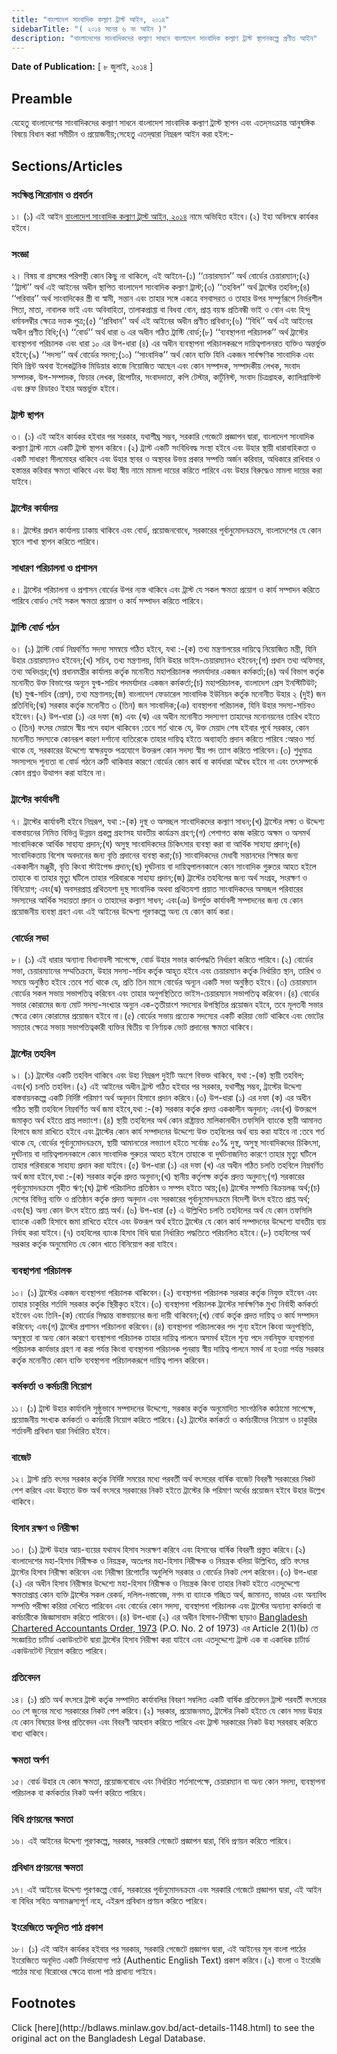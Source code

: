 ```yaml
---
title: "বাংলাদেশ সাংবাদিক কল্যাণ ট্রাস্ট আইন, ২০১৪"
sidebarTitle: "( ২০১৪ সনের ৬ নং আইন )"
description: "বাংলাদেশের সাংবাদিকদের কল্যাণ সাধনে বাংলাদেশ সাংবাদিক কল্যাণ ট্রাস্ট স্থাপনকল্পে প্রণীত আইন"
---
```


**Date of Publication:** [ ৮ জুলাই, ২০১৪ ]

## Preamble

যেহেতু বাংলাদেশের সাংবাদিকদের কল্যাণ সাধনে বাংলাদেশ সাংবাদিক কল্যাণ ট্রাস্ট স্থাপন এবং এতদ্‌সংক্রান্ত আনুষঙ্গিক বিষয়ে বিধান করা সমীচীন ও প্রয়োজনীয়;সেহেতু এতদ্‌দ্বারা নিম্নরূপ আইন করা হইল:-

## Sections/Articles

### সংক্ষিপ্ত শিরোনাম ও প্রবর্তন

১। (১) এই আইন [বাংলাদেশ সাংবাদিক কল্যাণ ট্রাস্ট আইন, ২০১৪](/laws/volume-44/act-1148 "বাংলাদেশ সাংবাদিক কল্যাণ ট্রাস্ট আইন, ২০১৪") নামে অভিহিত হইবে।(২) ইহা অবিলম্বে কার্যকর হইবে।

### সংজ্ঞা

২। বিষয় বা প্রসঙ্গের পরিপন্থী কোন কিছু না থাকিলে, এই আইনে-(১) ‘‘চেয়ারম্যান’’ অর্থ বোর্ডের চেয়ারম্যান;(২) ‘‘ট্রাস্ট’’ অর্থ এই আইনের অধীন স্থাপিত বাংলাদেশ সাংবাদিক কল্যাণ ট্রাস্ট;(৩) ‘‘তহবিল’’ অর্থ ট্রাস্টের তহবিল;(৪) ‘‘পরিবার’’ অর্থ সাংবাদিকের স্ত্রী বা স্বামী, সন্তান এবং তাহার সঙ্গে একত্রে বসবাসরত ও তাহার উপর সম্পূর্ণরূপে নির্ভরশীল পিতা, মাতা, নাবালক ভাই এবং অবিবাহিতা, তালাকপ্রাপ্তা বা বিধবা বোন, প্রাপ্ত বয়স্ক প্রতিবন্ধী ভাই ও বোন এবং হিন্দু ধর্মাবলম্বীর ক্ষেত্রে দত্তক পুত্র;(৫) ‘‘প্রবিধান’’ অর্থ এই আইনের অধীন প্রণীত প্রবিধান;(৬) ‘‘বিধি’’ অর্থ এই আইনের অধীন প্রণীত বিধি;(৭) ‘‘বোর্ড’’ অর্থ ধারা ৬ এর অধীন গঠিত ট্রাস্টি বোর্ড;(৮) ‘‘ব্যবস্থাপনা পরিচালক’’ অর্থ ট্রাস্টের ব্যবস্থাপনা পরিচালক এবং ধারা ১০ এর উপ-ধারা (৪) এর অধীন ব্যবস্থাপনা পরিচালকরূপে দায়িত্বপালনরত ব্যক্তিও অন্তর্ভুক্ত হইবে;(৯) ‘‘সদস্য’’ অর্থ বোর্ডের সদস্য;(১০) ‘‘সাংবাদিক’’ অর্থ কোন ব্যক্তি যিনি একজন সার্বক্ষণিক সাংবাদিক এবং যিনি প্রিন্ট অথবা ইলেকট্রনিক মিডিয়ার কাজে নিয়োজিত আছেন এবং কোন সম্পাদক, সম্পাদকীয় লেখক, সংবাদ সম্পাদক, উপ-সম্পাদক, ফিচার লেখক, রিপোর্টার, সংবাদদাতা, কপি টেস্টার, কার্টুনিস্ট, সংবাদ চিত্রগ্রাহক, ক্যালিগ্রাফিস্ট এবং প্রুফ রিডারও ইহার অন্তর্ভুক্ত হইবে।

### ট্রাস্ট স্থাপন

৩। (১) এই আইন কার্যকর হইবার পর সরকার, যথাশীঘ্র সম্ভব, সরকারি গেজেটে প্রজ্ঞাপন দ্বারা, বাংলাদেশ সাংবাদিক কল্যাণ ট্রাস্ট নামে একটি ট্রাস্ট স্থাপন করিবে।(২) ট্রাস্ট একটি সংবিধিবদ্ধ সংস্থা হইবে এবং উহার স্থায়ী ধারাবাহিকতা ও একটি সাধারণ সীলমোহর থাকিবে এবং উহার স্থাবর ও অস্থাবর উভয় প্রকার সম্পত্তি অর্জন করিবার, অধিকারে রাখিবার ও হস্তান্তর করিবার ক্ষমতা থাকিবে এবং উহা স্বীয় নামে মামলা দায়ের করিতে পারিবে এবং উহার বিরুদ্ধেও মামলা দায়ের করা যাইবে।

### ট্রাস্টের কার্যালয়

৪। ট্রাস্টের প্রধান কার্যালয় ঢাকায় থাকিবে এবং বোর্ড, প্রয়োজনবোধে, সরকারের পূর্বানুমোদনক্রমে, বাংলাদেশের যে কোন স্থানে শাখা স্থাপন করিতে পারিবে।

### সাধারণ পরিচালনা ও প্রশাসন

৫। ট্রাস্টের পরিচালনা ও প্রশাসন বোর্ডের উপর ন্যস্ত থাকিবে এবং ট্রাস্ট যে সকল ক্ষমতা প্রয়োগ ও কার্য সম্পাদন করিতে পারিবে বোর্ডও সেই সকল ক্ষমতা প্রয়োগ ও কার্য সম্পাদন করিতে পারিবে।

### ট্রাস্টি বোর্ড গঠন

৬। (১) ট্রাস্টি বোর্ড নিম্নবর্ণিত সদস্য সমন্বয়ে গঠিত হইবে, যথা :-(ক) তথ্য মন্ত্রণালয়ের দায়িত্বে নিয়োজিত মন্ত্রী, যিনি উহার চেয়ারম্যানও হইবেন;(খ) সচিব, তথ্য মন্ত্রণালয়, যিনি উহার ভাইস-চেয়ারম্যানও হইবেন;(গ) প্রধান তথ্য অফিসার, তথ্য অধিদপ্তর;(ঘ) প্রধানমন্ত্রীর কার্যালয় কর্তৃক মনোনীত মহাপরিচালক পদমর্যাদার একজন কর্মকর্তা;(ঙ) অর্থ বিভাগ কর্তৃক মনোনীত উক্ত বিভাগের অন্যূন যুগ্ম-সচিব পদমর্যাদার একজন কর্মকর্তা;(চ) মহাপরিচালক, বাংলাদেশ প্রেস ইনস্টিটিউট;(ছ) যুগ্ম-সচিব (প্রেস), তথ্য মন্ত্রণালয়;(জ) বাংলাদেশ ফেডারেল সাংবাদিক ইউনিয়ন কর্তৃক মনোনীত উহার ২ (দুই) জন প্রতিনিধি;(ঝ) সরকার কর্তৃক মনোনীত ৩ (তিন) জন সাংবাদিক;(ঞ) ব্যবস্থাপনা পরিচালক, যিনি উহার সদস্য-সচিবও হইবেন।(২) উপ-ধারা (১) এর দফা (জ) এবং (ঝ) এর অধীন মনোনীত সদস্যগণ তাহাদের মনোনয়নের তারিখ হইতে ৩ (তিন) বৎসর মেয়াদে স্বীয় পদে বহাল থাকিবেন :তবে শর্ত থাকে যে, উক্ত মেয়াদ শেষ হইবার পূর্বে সরকার, কোন মনোনীত সদস্যকে কোনরূপ কারণ দর্শানো ব্যতিরেকে তাহার দায়িত্ব হইতে অব্যাহতি প্রদান করিতে পারিবে :আরও শর্ত থাকে যে, সরকারের উদ্দেশ্যে স্বাক্ষরযুক্ত পত্রযোগে উক্তরূপ কোন সদস্য স্বীয় পদ ত্যাগ করিতে পারিবেন।(৩) শুধুমাত্র সদস্যপদে শূন্যতা বা বোর্ড গঠনে ত্রুটি থাকিবার কারণে বোর্ডের কোন কার্য বা কার্যধারা অবৈধ হইবে না এবং তৎসম্পর্কে কোন প্রশ্নও উত্থাপন করা যাইবে না।

### ট্রাস্টের কার্যাবলী

৭। ট্রাস্টের কার্যাবলী হইবে নিম্নরূপ, যথা :-(ক) দুস্থ ও অসচ্ছল সাংবাদিকদের কল্যাণ সাধন;(খ) ট্রাস্টের লক্ষ্য ও উদ্দেশ্য বাস্তবায়নের নিমিত্ত বিভিন্ন উন্নয়ন প্রকল্প গ্রহণসহ যাবতীয় কার্যক্রম গ্রহণ;(গ) পেশাগত কাজ করিতে অক্ষম ও অসমর্থ সাংবাদিককে আর্থিক সাহায্য প্রদান;(ঘ) অসুস্থ সাংবাদিকদের চিকিৎসার ব্যবস্থা করা বা আর্থিক সাহায্য প্রদান;(ঙ) সাংবাদিকতায় বিশেষ অবদানের জন্য বৃত্তি প্রদানের ব্যবস্থা করা;(চ) সাংবাদিকদের মেধাবী সন্তানদের শিক্ষার জন্য এককালীন মঞ্জুরী, বৃত্তি কিংবা স্টাইপেন্ড প্রদান;(ছ) দুর্ঘটনায় বা দায়িত্বপালনকালে কোন সাংবাদিক গুরুতর আহত হইলে তাহাকে বা তাহার মৃত্যু ঘটিলে তাহার পরিবারকে সাহায্য প্রদান;(জ) ট্রাস্টের তহবিলের জন্য অর্থ সংগ্রহ, সংরক্ষণ ও বিনিয়োগ; এবং(ঝ) অবসরপ্রাপ্ত প্রথিতযশা দুস্থ সাংবাদিক অথবা প্রথিতযশা প্রয়াত সাংবাদিকদের অসচ্ছল পরিবারের সদস্যদের আর্থিক সহায়তা প্রদান ও তাহাদের কল্যাণ সাধন; এবং(ঞ) উপর্যুক্ত কার্যাবলী সম্পাদনের জন্য যে কোন প্রয়োজনীয় ব্যবস্থা গ্রহণ এবং এই আইনের উদ্দেশ্য পূরণকল্পে অন্য যে কোন কার্য করা।

### বোর্ডের সভা

৮। (১) এই ধারার অন্যান্য বিধানাবলী সাপেক্ষে, বোর্ড উহার সভার কার্যপদ্ধতি নির্ধারণ করিতে পারিবে।(২) বোর্ডের সভা, চেয়ারম্যানের সম্মতিক্রমে, উহার সদস্য-সচিব কর্তৃক আহূত হইবে এবং চেয়ারম্যান কর্তৃক নির্ধারিত স্থান, তারিখ ও সময়ে অনুষ্ঠিত হইবে :তবে শর্ত থাকে যে, প্রতি তিন মাসে বোর্ডের অন্যূন একটি সভা অনুষ্ঠিত হইবে।(৩) চেয়ারম্যান বোর্ডের সকল সভায় সভাপতিত্ব করিবেন এবং তাহার অনুপস্থিতিতে ভাইস-চেয়ারম্যান সভাপতিত্ব করিবেন।(৪) বোর্ডের সভার কোরামের জন্য মোট সদস্য-সংখ্যার অন্যূন এক-তৃতীয়াংশ সদস্যের উপস্থিতির প্রয়োজন হইবে, তবে মূলতবী সভার ক্ষেত্রে কোন কোরামের প্রয়োজন হইবে না।(৫) বোর্ডের সভায় প্রত্যেক সদস্যের একটি করিয়া ভোট থাকিবে এবং ভোটের সমতার ক্ষেত্রে সভায় সভাপতিত্বকারী ব্যক্তির দ্বিতীয় বা নির্ণায়ক ভোট প্রদানের ক্ষমতা থাকিবে।

### ট্রাস্টের তহবিল

৯। (১) ট্রাস্টের একটি তহবিল থাকিবে এবং উহা নিম্নরূপ দুইটি অংশে বিভক্ত থাকিবে, যথা :-(ক) স্থায়ী তহবিল; এবং(খ) চলতি তহবিল।(২) এই আইনের অধীন ট্রাস্ট গঠিত হইবার পর সরকার, যথাশীঘ্র সম্ভব, ট্রাস্টের উদ্দেশ্য বাস্তবায়নকল্পে একটি নির্দিষ্ট পরিমাণ অর্থ অনুদান হিসাবে প্রদান করিবে।(৩) উপ-ধারা (১) এর দফা (ক) এর অধীন গঠিত স্থায়ী তহবিলে নিম্নবর্ণিত অর্থ জমা হইবে,যথা :-(ক) সরকার কর্তৃক প্রদত্ত এককালীন অনুদান; এবং(খ) উক্তরূপে জমাকৃত অর্থ হইতে প্রাপ্ত লভ্যাংশ।(৪) স্থায়ী তহবিলের অর্থ কোন রাষ্ট্রায়ত্ত মালিকানাধীন তফসিলি ব্যাংকে স্থায়ী আমানত হিসাবে জমা রাখিতে হইবে এবং ট্রাস্টের কোন কার্য সম্পাদনের উদ্দেশ্যে উক্ত তহবিলের অর্থ ব্যয় করা যাইবে না :তবে শর্ত থাকে যে, বোর্ডের পূর্বানুমোদনক্রমে, স্থায়ী আমানতের লভ্যাংশ হইতে সর্বোচ্চ ৫০% দুস্থ, অসুস্থ সাংবাদিকদের চিকিৎসা, দুর্ঘটনায় বা দায়িত্বপালনকালে কোন সাংবাদিক গুরুতর আহত হইলে তাহাকে বা দুর্ঘটনাজনিত কারণে তাহার মৃত্যু ঘটিলে তাহার পরিবারকে সাহায্য প্রদান করা যাইবে।(৫) উপ-ধারা (১) এর দফা (খ) এর অধীন গঠিত চলতি তহবিলে নিম্নবর্ণিত অর্থ জমা হইবে,যথা :-(ক) সরকার কর্তৃক প্রদত্ত অনুদান;(খ) স্থানীয় কর্তৃপক্ষ কর্তৃক প্রদত্ত অনুদান;(গ) সরকারের পূর্বানুমোদনক্রমে গৃহীত ঋণ;(ঘ) ট্রাস্ট পরিচালিত প্রতিষ্ঠান ও সম্পদ হইতে আয়;(ঙ) ট্রাস্টের সম্পত্তি বিক্রয়লব্ধ অর্থ;(চ) দেশের বিভিন্ন ব্যক্তি ও প্রতিষ্ঠান কর্তৃক প্রদত্ত অনুদান এবং সরকারের পূর্বানুমোদনক্রমে বিদেশী উৎস হইতে প্রাপ্ত অর্থ; এবং(ছ) অন্য কোন উৎস হইতে প্রাপ্ত অর্থ।(৬) উপ-ধারা (৫) এ উল্লিখিত চলতি তহবিলের অর্থ যে কোন তফসিলি ব্যাংকে একটি হিসাবে জমা রাখিতে হইবে এবং উক্তরূপ অর্থ হইতে ট্রাস্টের যে কোন কার্য সম্পাদনের উদ্দেশ্যে যাবতীয় ব্যয় নির্বাহ করা যাইবে।(৭) তহবিলের ব্যাংক হিসাব বিধি দ্বারা নির্ধারিত পদ্ধতিতে পরিচালিত হইবে।(৮) তহবিলের অর্থ সরকার কর্তৃক অনুমোদিত যে কোন খাতে বিনিয়োগ করা যাইবে।

### ব্যবস্থাপনা পরিচালক

১০। (১) ট্রাস্টের একজন ব্যবস্থাপনা পরিচালক থাকিবেন।(২) ব্যবস্থাপনা পরিচালক সরকার কর্তৃক নিযুক্ত হইবেন এবং তাহার চাকুরির শর্তাদি সরকার কর্তৃক স্থিরীকৃত হইবে।(৩) ব্যবস্থাপনা পরিচালক ট্রাস্টের সার্বক্ষণিক মুখ্য নির্বাহী কর্মকর্তা হইবেন এবং তিনি-(ক) বোর্ডের সিদ্ধান্ত বাস্তবায়নের জন্য দায়ী থাকিবেন;(খ) বোর্ড কর্তৃক প্রদত্ত দায়িত্ব ও কার্য সম্পাদন করিবেন; এবং(গ) ট্রাস্টের প্রশাসন পরিচালনা করিবেন।(৪) ব্যবস্থাপনা পরিচালকের পদ শূন্য হইলে কিংবা অনুপস্থিতি, অসুস্থতা বা অন্য কোন কারণে ব্যবস্থাপনা পরিচালক তাহার দায়িত্ব পালনে অসমর্থ হইলে শূন্য পদে নবনিযুক্ত ব্যবস্থাপনা পরিচালক কার্যভার গ্রহণ না করা পর্যন্ত কিংবা ব্যবস্থাপনা পরিচালক পুনরায় স্বীয় দায়িত্ব পালনে সমর্থ না হওয়া পর্যন্ত সরকার কর্তৃক মনোনীত কোন ব্যক্তি ব্যবস্থাপনা পরিচালকরূপে দায়িত্ব পালন করিবেন।

### কর্মকর্তা ও কর্মচারী নিয়োগ

১১। (১) ট্রাস্ট উহার কার্যাবলি সুষ্ঠুভাবে সম্পাদনের উদ্দেশ্যে, সরকার কর্তৃক অনুমোদিত সাংগঠনিক কাঠামো সাপেক্ষে, প্রয়োজনীয় সংখ্যক কর্মকর্তা ও কর্মচারী নিয়োগ করিতে পারিবে।(২) ট্রাস্টের কর্মকর্তা ও কর্মচারীদের নিয়োগ ও চাকুরির শর্তাবলী প্রবিধান দ্বারা নির্ধারিত হইবে।

### বাজেট

১২। ট্রাস্ট প্রতি বৎসর সরকার কর্তৃক নির্দিষ্ট সময়ের মধ্যে পরবর্তী অর্থ বৎসরের বার্ষিক বাজেট বিবরণী সরকারের নিকট পেশ করিবে এবং উহাতে উক্ত অর্থ বৎসরে সরকারের নিকট হইতে ট্রাস্টের কি পরিমাণ অর্থের প্রয়োজন হইবে উহার উল্লেখ থাকিবে।

### হিসাব রক্ষণ ও নিরীক্ষা

১৩। (১) ট্রাস্ট উহার আয়-ব্যয়ের যথাযথ হিসাব সংরক্ষণ করিবে এবং হিসাবের বার্ষিক বিবরণী প্রস্তুত করিবে।(২) বাংলাদেশের মহা-হিসাব নিরীক্ষক ও নিয়ন্ত্রক, অতঃপর মহা-হিসাব নিরীক্ষক ও নিয়ন্ত্রক বলিয়া উল্লিখিত, প্রতি বৎসর ট্রাস্টের হিসাব নিরীক্ষা করিবেন এবং নিরীক্ষা রিপোর্টের অনুলিপি সরকার ও বোর্ডের নিকট পেশ করিবেন।(৩) উপ-ধারা (২) এর অধীন হিসাব নিরীক্ষার উদ্দেশ্যে মহা-হিসাব নিরীক্ষক ও নিয়ন্ত্রক কিংবা তাহার নিকট হইতে এতদুদ্দেশ্যে ক্ষমতাপ্রাপ্ত কোন ব্যক্তি ট্রাস্টের সকল রেকর্ড, দলিল-দস্তাবেজ, নগদ বা ব্যাংকে গচ্ছিত অর্থ, জামানত, ভাণ্ডার এবং অন্যবিধ সম্পত্তি পরীক্ষা করিয়া দেখিতে পারিবেন এবং বোর্ডের কোন সদস্য, ব্যবস্থাপনা পরিচালক এবং ট্রাস্টের অন্যান্য কর্মকর্তা বা কর্মচারীকে জিজ্ঞাসাবাদ করিতে পারিবেন।(৪) উপ-ধারা (২) এর অধীন হিসাব-নিরীক্ষা ছাড়াও [Bangladesh Chartered Accountants Order, 1973](/laws/volume-18/act-442 "Bangladesh Chartered Accountants Order, 1973 ") (P.O. No. 2 of 1973) এর Article 2(1)(b) তে সংজ্ঞায়িত চার্টার্ড একাউনটেন্ট দ্বারা ট্রাস্টের হিসাব নিরীক্ষা করা যাইবে এবং এতদুদ্দেশ্যে ট্রাস্ট এক বা একাধিক চার্টার্ড একাউনটেন্ট নিয়োগ করিতে পারিবে।

### প্রতিবেদন

১৪। (১) প্রতি অর্থ বৎসরে ট্রাস্ট কর্তৃক সম্পাদিত কার্যাবলির বিবরণ সম্বলিত একটি বার্ষিক প্রতিবেদন ট্রাস্ট পরবর্তী বৎসরের ৩০ শে জুনের মধ্যে সরকারের নিকট পেশ করিবে।(২) সরকার, প্রয়োজনমত, ট্রাস্টের নিকট হইতে যে কোন সময় উহার যে কোন বিষয়ের উপর প্রতিবেদন এবং বিবরণী আহবান করিতে পারিবে এবং ট্রাস্ট সরকারের নিকট উহা সরবরাহ করিতে বাধ্য থাকিবে।

### ক্ষমতা অর্পণ

১৫। বোর্ড উহার যে কোন ক্ষমতা, প্রয়োজনবোধে এবং নির্ধারিত শর্তসাপেক্ষে, চেয়ারম্যান বা অন্য কোন সদস্য, ব্যবস্থাপনা পরিচালক বা কর্মকর্তার নিকট অর্পণ করিতে পারিবে।

### বিধি প্রণয়নের ক্ষমতা

১৬। এই আইনের উদ্দেশ্য পূরণকল্পে, সরকার, সরকারি গেজেটে প্রজ্ঞাপন দ্বারা, বিধি প্রণয়ন করিতে পারিবে।

### প্রবিধান প্রণয়নের ক্ষমতা

১৭। এই আইনের উদ্দেশ্য পূরণকল্পে বোর্ড, সরকারের পূর্বানুমোদনক্রমে এবং সরকারি গেজেটে প্রজ্ঞাপন দ্বারা, এই আইন বা বিধির সহিত অসামঞ্জস্যপূর্ণ নহে, এইরূপ প্রবিধান প্রণয়ন করিতে পারিবে।

### ইংরেজিতে অনূদিত পাঠ প্রকাশ

১৮। (১) এই আইন কার্যকর হইবার পর সরকার, সরকারি গেজেটে প্রজ্ঞাপন দ্বারা, এই আইনের মূল বাংলা পাঠের ইংরেজিতে অনূদিত একটি নির্ভরযোগ্য পাঠ (Authentic English Text) প্রকাশ করিবে।(২) বাংলা ও ইংরেজি পাঠের মধ্যে বিরোধের ক্ষেত্রে বাংলা পাঠ প্রাধান্য পাইবে।

## Footnotes

<Note>
  Click [here](http://bdlaws.minlaw.gov.bd/act-details-1148.html) to see the original act on the Bangladesh Legal Database.
</Note>
